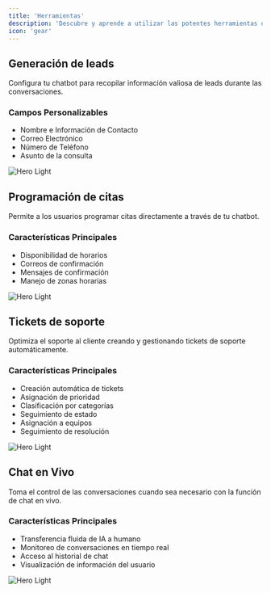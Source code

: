 ```yaml
---
title: 'Herramientas'
description: 'Descubre y aprende a utilizar las potentes herramientas disponibles para tu chatbot.'
icon: 'gear'
---
```



## Generación de leads

Configura tu chatbot para recopilar información valiosa de leads durante las conversaciones.

### Campos Personalizables

- Nombre e Información de Contacto
- Correo Electrónico
- Número de Teléfono
- Asunto de la consulta

<Frame>
  <img src="/images/hero-light.svg" alt="Hero Light" />
</Frame>

## Programación de citas

Permite a los usuarios programar citas directamente a través de tu chatbot.

### Características Principales

- Disponibilidad de horarios
- Correos de confirmación
- Mensajes de confirmación
- Manejo de zonas horarias

<Frame>
  <img src="/images/hero-light.svg" alt="Hero Light" />
</Frame>

## Tickets de soporte

Optimiza el soporte al cliente creando y gestionando tickets de soporte automáticamente.

### Características Principales

- Creación automática de tickets
- Asignación de prioridad
- Clasificación por categorías
- Seguimiento de estado
- Asignación a equipos
- Seguimiento de resolución

<Frame>
  <img src="/images/hero-light.svg" alt="Hero Light" />
</Frame>

## Chat en Vivo

Toma el control de las conversaciones cuando sea necesario con la función de chat en vivo.

### Características Principales

- Transferencia fluida de IA a humano
- Monitoreo de conversaciones en tiempo real
- Acceso al historial de chat
- Visualización de información del usuario

<Frame>
  <img src="/images/hero-light.svg" alt="Hero Light" />
</Frame>


